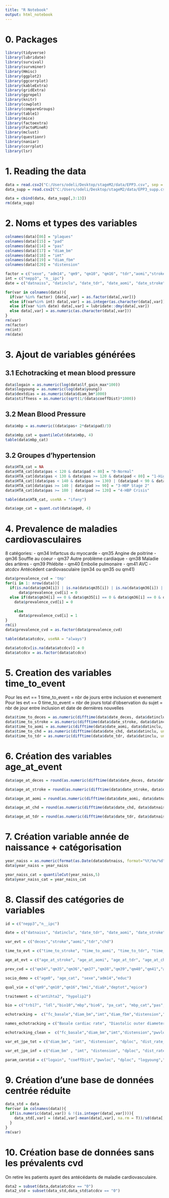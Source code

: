 ```yaml
---
title: "R Notebook"
output: html_notebook
---
```


# 0. Packages

```r
library(tidyverse)
library(lubridate)
library(survival)
library(survminer)
library(Hmisc)
library(ggplot2)
library(ggcorrplot)
library(kableExtra)
library(gridExtra)
library(ggrepel)
library(knitr)
library(cowplot)
library(compareGroups)
library(table1)
library(mice)
library(factoextra)
library(FactoMineR)
library(mclust)
library(questionr)
library(naniar)
library(corrplot)
library(lsr)
```

# 1. Reading the data

```r
data = read.csv2("C:/Users/odeli/Desktop/stageM2/data/EPP3.csv", sep = ";", header = T)
data_supp = read.csv2("C:/Users/odeli/Desktop/stageM2/data/EPP3_supp.csv", sep = ";", header = T)
```
```r
data = cbind(data, data_supp[,3:13])
rm(data_supp)
```


# 2. Noms et types des variables


```r
colnames(data)[86] = "plaques"
colnames(data)[15] = "pad"
colnames(data)[14] = "pas"
colnames(data)[17] = "diam_bm"
colnames(data)[18] = "imt" 
colnames(data)[19] = "diam_fbm"
colnames(data)[20] = "distension"
```

```r
factor = c("sexe", "adm14", "qm9", "qm10", "qm16", "tdr","aomi","stroke","chd","deces", "deptot", "diab", "hypolip2", "antihta2", "educ","sens_hf_t_phase", "sens_phase_hf_c", "sens_phase", "qm34","qm35","qm36","qm37","qm38","qm39","qm40","qm41", "atcdcv", "plaques")
int = c("nepp3", "n__ipc")
date = c("datnaiss", "datinclu", "date_tdr", "date_aomi", "date_stroke", "date_chd", "date_deces")

for(var in colnames(data)){
  if(var %in% factor) {data[,var] = as.factor(data[,var])}
  else if(var%in% int) data[,var] = as.integer(as.character(data[,var]))
  else if(var %in% date) data[,var] = lubridate::dmy(data[,var])
  else data[,var] = as.numeric(as.character(data[,var]))
}
rm(var)
rm(factor)
rm(int)
rm(date)
```

# 3. Ajout de variables générées

## 3.1 Echotracking et mean blood pressure
```r
data$logain = as.numeric(log(data$lf_gain_max*100))
data$logyoung = as.numeric(log(data$young))
data$dextdias = as.numeric(data$diam_bm*1000)
data$stiffness = as.numeric(sqrt(1/(data$coeffDist)*1000))
```

## 3.2 Mean Blood Pressure
```r
data$mbp = as.numeric((data$pas+ 2*data$pad)/3)
```

```r
data$mbp_cat = quantileCut(data$mbp, 4)
table(data$mbp_cat)
```



## 3.2 Groupes d'hypertension
```r
data$HTA_cat = NA
data$HTA_cat[data$pas < 120 & data$pad < 80] = "0-Normal"
data$HTA_cat[data$pas < 130 & data$pas >= 120 & data$pad < 80] = "1-High"
data$HTA_cat[(data$pas < 140 & data$pas >= 130) | (data$pad < 90 & data$pad >= 80)] = "2-HBP Stage 1"
data$HTA_cat[data$pas >= 140 | data$pad >= 90] = "3-HBP Stage 2"
data$HTA_cat[data$pas >= 180 | data$pad >= 120] = "4-HBP Crisis"
```
```r
table(data$HTA_cat, useNA = "ifany")
```


```r
data$age_cat = quant.cut(data$age0, 4)
```

# 4. Prevalence de maladies cardiovasculaires

8 catégories:
- qm34 Infartcus du myocarde
- qm35 Angine de poitrine
- qm36 Souffle au coeur
- qm37 Autre problème cardiaque
- qm38 Maladie des artères
- qm39 Phlébite
- qm40 Embolie pulmonaire
- qm41 AVC
- atcdcv Antécédent cardiovasculaire (qm34 ou qm35 ou qm41)


```r
data$prevalence_cvd = 'tmp'
for(i in 1: nrow(data)){
  if(is.na(data$qm34[i]) | is.na(data$qm35[i]) | is.na(data$qm36[i]) | is.na(data$qm37[i]) | is.na(data$qm38[i]) | is.na(data$qm39[i]) | is.na(data$qm40[i]) | is.na(data$qm41[i]))
      data$prevalence_cvd[i] = 0
  else if(data$qm34[i] == 0 & data$qm35[i] == 0 & data$qm36[i] == 0 & data$qm37[i] == 0 & data$qm38[i] == 0 & data$qm39[i] == 0 & data$qm40[i] == 0 & data$qm41[i] == 0)
    data$prevalence_cvd[i] = 0

    else
      data$prevalence_cvd[i] = 1
}
rm(i)
data$prevalence_cvd = as.factor(data$prevalence_cvd)
```


```r
table(data$atcdcv, useNA = "always")
```
```r
data$atcdcv[is.na(data$atcdcv)] = 0
data$atcdcv = as.factor(data$atcdcv)
```


# 5. Creation des variables time_to_event 

Pour les evt == 1 time_to_event = nbr de jours entre inclusion et evenement
Pour les evt == 0 time_to_event = nbr de jours total d'observation du sujet = nbr de jour entre inclusion et date de dernières nouvelles

```r
data$time_to_deces = as.numeric(difftime(data$date_deces, data$datinclu, unit = "days"))
data$time_to_stroke = as.numeric(difftime(data$date_stroke, data$datinclu, unit = "days"))
data$time_to_aomi = as.numeric(difftime(data$date_aomi, data$datinclu, unit = "days"))
data$time_to_chd = as.numeric(difftime(data$date_chd, data$datinclu, unit = "days"))
data$time_to_tdr = as.numeric(difftime(data$date_tdr, data$datinclu, unit = "days"))
```

# 6. Création des variables age_at_event
```r
data$age_at_deces = round(as.numeric(difftime(data$date_deces, data$datnaiss, unit = "days"))/365,2)

data$age_at_stroke = round(as.numeric(difftime(data$date_stroke, data$datnaiss, unit = "days"))/365,2)

data$age_at_aomi = round(as.numeric(difftime(data$date_aomi, data$datnaiss, unit = "days"))/365,2)

data$age_at_chd = round(as.numeric(difftime(data$date_chd, data$datnaiss, unit = "days"))/365,2)

data$age_at_tdr = round(as.numeric(difftime(data$date_tdr, data$datnaiss, unit = "days"))/365,2)
```

# 7. Création variable année de naissance + catégorisation

```r
year_naiss = as.numeric(format(as.Date(data$datnaiss, format="%Y/%m/%d"),"%Y"))
data$year_naiss = year_naiss
```
```r
year_naiss_cat = quantileCut(year_naiss,5)
data$year_naiss_cat = year_naiss_cat
```

# 8. Classif des catégories de variables

```r
id = c("nepp3","n__ipc")

date = c("datnaiss", "datinclu", "date_tdr", "date_aomi", "date_stroke", "date_chd", "date_deces")

var_evt = c("deces","stroke","aomi","tdr","chd")

time_to_evt = c("time_to_stroke", "time_to_aomi", "time_to_tdr", "time_to_chd","time_to_deces")

age_at_evt = c("age_at_stroke", "age_at_aomi", "age_at_tdr", "age_at_chd","age_at_deces")

prev_cvd = c("qm34","qm35","qm36","qm37","qm38","qm39","qm40","qm41","atcdcv","prevalence_cvd")

socio_demo = c("age0", "age_cat", "sexe","adm14","educ")

qual_vie = c("qm9","qm10","qm16","bmi","diab","deptot","epice")

traitement = c("antihta2", "hypolip2")

bio = c("trb17", "ldl","bio10","mbp","bio6", "pa_cat", "mbp_cat","pas","pad")

echotracking =  c("fc_basale","diam_bm","imt","diam_fbm","distension","pwvloc", "dploc","debut","dist_rate_moy","dist_rate_var","rr_int_moy","rr_int_var","lf_dist_rate_t","hf_dist_rate_t","hf_dist_rate_c","lf_rrint_t","hf_rr_int_t","hf_rrint_c","freq_resp","lf_coh_max","lf_coh_moy","lf_gain_max","lf_gain_moy","lf_phase","sens_phase","hf_c_coh_max","hf_c_coh_moy","hf_c_gain_max","hf_c_gain_moy","hf_c_phase","sens_phase_hf_c","hf_t_coh_max","hf_t_coh_moy","hf_t_gain_max","hf_t_gain_moy","hf_t_phase","sens_hf_t_phase","dist_moy","dist_var","cws","coeffDist","compli","wcsa","young","plaques","logain","logyoung","dextdias","stiffness")

names_echotracking = c("Basale cardiac rate", "Diastolic outer diameter (bm)", "Itima Media Thickness","Diastolic Outer Diameter (fbm)","Distension", "Pulse Wave Velocity","Central Pulse Pressure",  "Bigining", "Distension Rate (Mean)", "Distension Rate (Variance)", "RR interval (Mean)","RR interval (Variance)", "Low frequency Distension Rate (t)","High frequency Distension rate (t)","High frequency Distension Rate (c)", "Low frequency RR interval (t)", "High frequency RR interval (t)","High frequency RR interval (c)", "Respiratory rate", "Low frequency COH (Max)","Low frequency COH (Mean)","Low frequency Gain (Max)","Low frequency Gain (Mean)","Low frequency phase","Sens phase","High frequency COH (Max) (c)","High frequency COH (Mean) (c)", "High frequency Gain (Max) (c)","High frequency Gain (Mean) (c)","High frequency phase (c)", "High frequency sens phase (c)","High frequency COH (Max) (t)","High frequency COH (Mean) (t)","High frequency Gain (Max) (t)","High frequency Gain (Mean) (t)", "High frequency phase (t)","High freqeuncy sens_phase (t)","Distension (Mean)","Distension (Variance)","Circumferential Wall Stress","Coefficient of distensibility","Cross Sectional Compliance", "Wall Cross Sectionnal Area", "Young Module","Presence of plaques","Gain (log)", "Young Module (log)","Diastolic outer diameter (bm*1000)","Stiffness")

echotracking_clean =  c("fc_basale","diam_bm","imt","distension","pwvloc", "dploc","dist_rate_moy","rr_int_moy","lf_dist_rate_t","hf_dist_rate_t","hf_dist_rate_c","lf_rrint_t","hf_rr_int_t","hf_rrint_c","freq_resp","lf_coh_moy","lf_gain_moy","hf_c_coh_moy","hf_c_gain_moy","hf_t_coh_moy","hf_t_gain_moy","dist_moy","cws","coeffDist","compli","wcsa","young","plaques","logain","logyoung","dextdias","stiffness")

var_et_jpe_tot = c("diam_bm", "imt", "distension", "dploc", "dist_rate_moy",  "rr_int_moy","lf_dist_rate_t","hf_dist_rate_t","lf_rrint_t","hf_rr_int_t","lf_coh_moy", "hf_c_coh_moy", "hf_c_gain_moy", "cws","coeffDist", "compli", "wcsa", "young","logain","stiffness")

var_et_jpe_inf = c("diam_bm" , "imt", "distension", "dploc", "dist_rate_moy","coeffDist", "young","logain","stiffness")

param_carotid = c("logain", "coeffDist","pwvloc", "dploc", "logyoung","imt", "dextdias", "stiffness", "plaques")
```



# 9. Création d'une base de données centrée réduite

```r
data_std = data
for(var in colnames(data)){
  if(is.numeric(data[,var]) & !(is.integer(data[,var]))){
    data_std[,var] = (data[,var]-mean(data[,var], na.rm = T))/sd(data[,var], na.rm = T)
  }
}
rm(var)
```

# 10. Création base de données sans les prévalents cvd

On retire les patients ayant des antécédants de maladie cardiovasculaire.
```r
data2 = subset(data,data$atcdcv == "0")
data2_std = subset(data_std,data_std$atcdcv == "0")
```